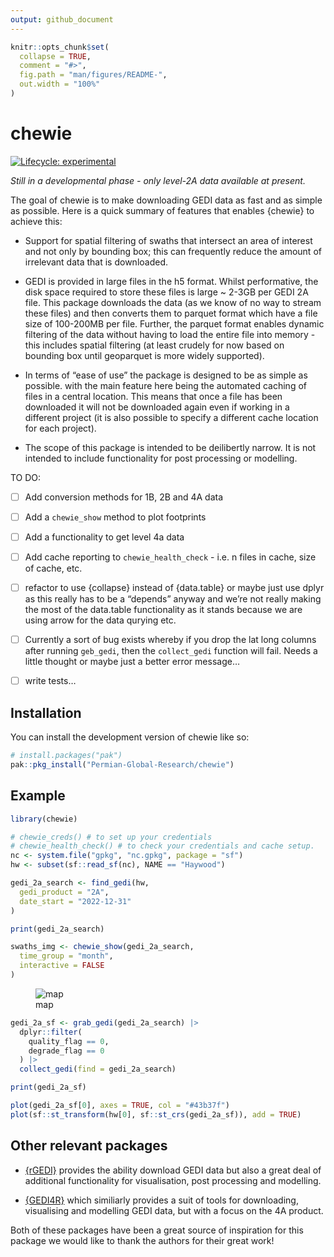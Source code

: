 ```yaml
---
output: github_document
---
```


<!-- README.md is generated from README.Rmd. Please edit that file -->

```r
knitr::opts_chunk$set(
  collapse = TRUE,
  comment = "#>",
  fig.path = "man/figures/README-",
  out.width = "100%"
)
```

# chewie

<!-- badges: start -->
[![Lifecycle: experimental](https://img.shields.io/badge/lifecycle-experimental-orange.svg)](https://lifecycle.r-lib.org/articles/stages.html#experimental)
<!-- badges: end -->

  *Still in a developmental phase - only level-2A data available at present.*

The goal of chewie is to make downloading GEDI data as fast and as simple as 
possible. Here is a quick summary of features that enables {chewie} to achieve 
this:

-  Support for spatial filtering of swaths that intersect an area of interest 
and not only by bounding box; this can frequently reduce the amount of 
irrelevant data that is downloaded.

- GEDI is provided in large files in the h5 format. Whilst performative, the 
disk space required to store these files is large ~ 2-3GB per GEDI 2A file. 
This package downloads the data (as we know of no way to stream these files) and 
then converts them to parquet format which have a file size of  100-200MB per
file. Further, the parquet format enables dynamic filtering of the data without
having to load the entire file into memory - this includes spatial filtering 
(at least crudely for now based on bounding box until geoparquet is more widely
supported).

- In terms of "ease of use" the package is designed to be as simple as possible.
with the main feature here being the automated caching of files in a central 
location. This means that once a file has been downloaded it will not be
downloaded again even if working in a different project (it is also possible to
specify a different cache location for each project). 

- The scope of this package is intended to be deilibertly narrow. It is not 
intended to include functionality for post processing or modelling.


TO DO:

- [ ] Add conversion methods for 1B, 2B and 4A data

- [ ] Add a `chewie_show` method to plot footprints

- [ ] Add a functionality to get level 4a data
  
- [ ] Add cache reporting to `chewie_health_check` - i.e. n files in cache, 
size of cache, etc.

- [ ] refactor to use {collapse} instead of {data.table} or maybe just use dplyr
as this really has to be a "depends" anyway and we're not really making the most
of the data.table functionality as it stands because we are using arrow for the
data qurying etc. 

- [ ] Currently a sort of bug exists whereby if you drop the lat long columns
after running  `geb_gedi`, then the `collect_gedi` function will fail. Needs a
little thought or maybe just a better error message...

- [ ] write tests...


## Installation

You can install the development version of chewie like so:

``` r
# install.packages("pak")
pak::pkg_install("Permian-Global-Research/chewie")
```

## Example
```r
library(chewie)

# chewie_creds() # to set up your credentials
# chewie_health_check() # to check your credentials and cache setup.
nc <- system.file("gpkg", "nc.gpkg", package = "sf")
hw <- subset(sf::read_sf(nc), NAME == "Haywood")

gedi_2a_search <- find_gedi(hw,
  gedi_product = "2A",
  date_start = "2022-12-31"
)

print(gedi_2a_search)

swaths_img <- chewie_show(gedi_2a_search,
  time_group = "month",
  interactive = FALSE
)
```
![map](inst/imgs/map.png)

```r
gedi_2a_sf <- grab_gedi(gedi_2a_search) |>
  dplyr::filter(
    quality_flag == 0,
    degrade_flag == 0
  ) |>
  collect_gedi(find = gedi_2a_search)

print(gedi_2a_sf)

plot(gedi_2a_sf[0], axes = TRUE, col = "#43b37f")
plot(sf::st_transform(hw[0], sf::st_crs(gedi_2a_sf)), add = TRUE)
```


## Other relevant packages
- [{rGEDI}](https://github.com/carlos-alberto-silva/rGEDI) provides the ability
download GEDI data but also a great deal of additional functionality for 
visualisation, post processing and modelling.

- [{GEDI4R}](https://github.com/VangiElia/GEDI4R) which similiarly provides a 
suit of tools for downloading, visualising and modelling GEDI data, but with a
focus on the 4A product.

Both of these packages have been a great source of inspiration for this package
we would like to thank the authors for their great work! 